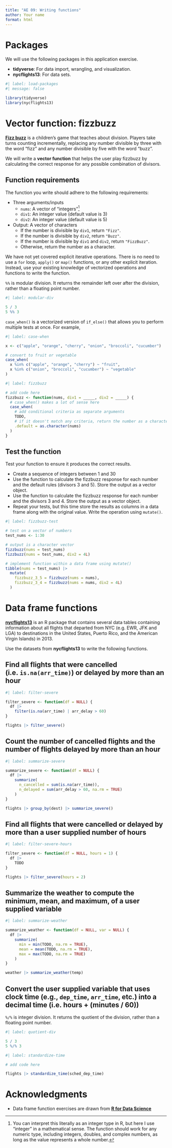 ```yaml
---
title: "AE 09: Writing functions"
author: Your name
format: html
---
```


# Packages

We will use the following packages in this application exercise.

-   **tidyverse**: For data import, wrangling, and visualization.
-   **nycflights13**: For data sets.

```r
#| label: load-packages
#| message: false

library(tidyverse)
library(nycflights13)
```

# Vector function: fizzbuzz

[**Fizz buzz**](https://en.wikipedia.org/wiki/Fizz_buzz) is a children's game that teaches about division.
Players take turns counting incrementally, replacing any number divisible by three with the word "fizz" and any number divisible by five with the word "buzz".

We will write a **vector function** that helps the user play fizzbuzz by calculating the correct response for any possible combination of divisors.

## Function requirements

The function you write should adhere to the following requirements:

-   Three arguments/inputs
    -   `nums`: A vector of "integers"[^1]
    -   `div1`: An integer value (default value is 3)
    -   `div2`: An integer value (default value is 5)
-   Output: A vector of characters
    -   If the number is divisible by `div1`, return `"Fizz"`.
    -   If the number is divisible by `div2`, return `"Buzz"`.
    -   If the number is divisible by `div1` and `div2`, return `"FizzBuzz"`.
    -   Otherwise, return the number as a character.

[^1]: You can interpret this literally as an integer type in R, but here I use "integer" in a mathematical sense.
    The function should work for any numeric type, including integers, doubles, and complex numbers, as long as the value represents a whole number.

::: callout-tip
We have not yet covered explicit iterative operations.
There is no need to use a `for` loop, `apply()` or `map()` functions, or any other explicit iteration.
Instead, use your existing knowledge of vectorized operations and functions to write the function.
:::

::: {.callout-tip title="A helpful hint about modular division"}
`%%` is modular division.
It returns the remainder left over after the division, rather than a floating point number.

```r
#| label: modular-div

5 / 3
5 %% 3
```
:::

::: {.callout-tip title="A helpful hint about `case_when()`"}
`case_when()` is a vectorized version of `if_else()` that allows you to perform multiple tests at once. For example,

```r
#| label: case-when

x <- c("apple", "orange", "cherry", "onion", "broccoli", "cucumber")

# convert to fruit or vegetable
case_when(
  x %in% c("apple", "orange", "cherry") ~ "fruit",
  x %in% c("onion", "broccoli", "cucumber") ~ "vegetable"
)
```
:::

```r
#| label: fizzbuzz

# add code here
fizzbuzz <- function(nums, div1 = _____, div2 = _____) {
  # case_when() makes a lot of sense here
  case_when(
    # add conditional criteria as separate arguments
    TODO,
    # if it doesn't match any criteria, return the number as a character string
    .default = as.character(nums)
  )
}
```

## Test the function

Test your function to ensure it produces the correct results.

-   Create a sequence of integers between 1 and 30
-   Use the function to calculate the fizzbuzz response for each number and the default rules (divisors 3 and 5). Store the output as a vector object.
-   Use the function to calculate the fizzbuzz response for each number and the divisors 3 and 4. Store the output as a vector object.
-   Repeat your tests, but this time store the results as columns in a data frame along with the original value. Write the operation using `mutate()`.

```r
#| label: fizzbuzz-test

# test on a vector of numbers
test_nums <- 1:30

# output is a character vector
fizzbuzz(nums = test_nums)
fizzbuzz(nums = test_nums, div2 = 4L)

# implement function within a data frame using mutate()
tibble(nums = test_nums) |>
  mutate(
    fizzbuzz_3_5 = fizzbuzz(nums = nums),
    fizzbuzz_3_4 = fizzbuzz(nums = nums, div2 = 4L)
  )
```

# Data frame functions

[**nycflights13**](https://nycflights13.tidyverse.org/) is an R package that contains several data tables containing information about all flights that departed from NYC (e.g. EWR, JFK and LGA) to destinations in the United States, Puerto Rico, and the American Virgin Islands) in 2013.

Use the datasets from **nycflights13** to write the following functions.

## Find all flights that were cancelled (i.e. `is.na(arr_time)`) or delayed by more than an hour

```r
#| label: filter-severe

filter_severe <- function(df = NULL) {
  df |>
    filter(is.na(arr_time) | arr_delay > 60)
}

flights |> filter_severe()
```

## Count the number of cancelled flights and the number of flights delayed by more than an hour

```r
#| label: summarize-severe

summarize_severe <- function(df = NULL) {
  df |>
    summarize(
      n_cancelled = sum(is.na(arr_time)),
      n_delayed = sum(arr_delay > 60, na.rm = TRUE)
    )
}

flights |> group_by(dest) |> summarize_severe()
```

## Find all flights that were cancelled or delayed by more than a user supplied number of hours

```r
#| label: filter-severe-hours

filter_severe <- function(df = NULL, hours = 1) {
  df |>
    TODO
}

flights |> filter_severe(hours = 2)
```

## Summarize the weather to compute the minimum, mean, and maximum, of a user supplied variable

```r
#| label: summarize-weather

summarize_weather <- function(df = NULL, var = NULL) {
  df |>
    summarize(
      min = min(TODO, na.rm = TRUE),
      mean = mean(TODO, na.rm = TRUE),
      max = max(TODO, na.rm = TRUE)
    )
}

weather |> summarize_weather(temp)
```

## Convert the user supplied variable that uses clock time (e.g., `dep_time`, `arr_time`, etc.) into a decimal time (i.e. hours + (minutes / 60))

::: {.callout-tip title="Finding the quotient"}
`%/%` is integer division.
It returns the quotient of the division, rather than a floating point number.

```r
#| label: quotient-div

5 / 3
5 %/% 3
```
:::

```r
#| label: standardize-time

# add code here

flights |> standardize_time(sched_dep_time)
```

# Acknowledgments

-   Data frame function exercises are drawn from [**R for Data Science**](https://r4ds.hadley.nz/functions#exercises-1)
